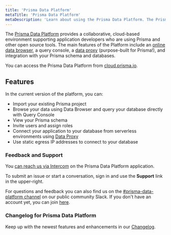 ```yaml
---
title: 'Prisma Data Platform'
metaTitle: 'Prisma Data Platform'
metaDescription: 'Learn about using the Prisma Data Platform. The Prisma Data Platform provides a collaborative, cloud-based environment supporting application developers who are using Prisma and other open source tools. The main features of the Platform include an online data browser, a query console, a data proxy (purpose-built for Prisma!), and integration with your Prisma schema and databases.'
---
```


<TopBlock>

The [Prisma Data Platform](https://cloud.prisma.io/) provides a collaborative, cloud-based environment supporting application developers who are using Prisma and other open source tools. The main features of the Platform include an [online data browser](https://www.prisma.io/blog/prisma-online-data-browser-ejgg5c8p3u4x), a query console, a [data proxy](/data-platform/data-proxy) (purpose-built for Prisma!), and integration with your Prisma schema and databases.

You can access the Prisma Data Platform from [cloud.prisma.io](https://cloud.prisma.io).

</TopBlock>

## Features

In the current version of the platform, you can:

- Import your existing Prisma project
- Browse your data using Data Browser and query your database directly with Query Console
- View your Prisma schema
- Invite users and assign roles
- Connect your application to your database from serverless environments using [Data Proxy](/data-platform/data-proxy)
- Use static egress IP addresses to connect to your database

### Feedback and Support

You [can reach us via Intercom](/data-platform/contact-support) on the Prisma Data Platform application.

To submit an issue or start a conversation, sign in and use the **Support** link in the upper-right.

For questions and feedback you can also find us on the [#prisma-data-platform channel](https://prisma.slack.com/app_redirect?channel=prisma-data-platform) on our public community Slack. If you don't have an account yet, you can join [here](https://slack.prisma.io/).

### Changelog for Prisma Data Platform

Keep up with the newest features and enhancements in our [Changelog](https://prismaio.notion.site/Prisma-Data-Platform-Changelog-89c06438c3014c9c90c929c0a0b204d2).